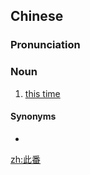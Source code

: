 ==Chinese==
{{zh-forms}}

===Pronunciation===
{{zh-pron
|m=cǐfān
|cat=n
}}

===Noun===
{{zh-noun}}

# [[this time]]

====Synonyms====
* {{l|zh|此次}}

[[zh:此番]]